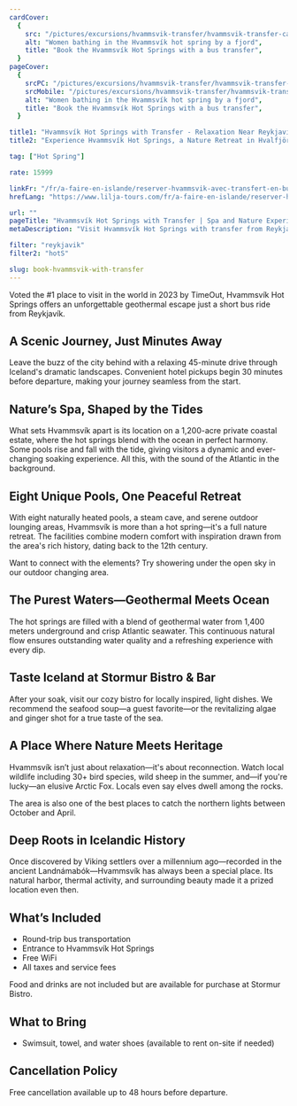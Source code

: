 ```yaml
---
cardCover:
  {
    src: "/pictures/excursions/hvammsvik-transfer/hvammsvik-transfer-card.webp",
    alt: "Women bathing in the Hvammsvík hot spring by a fjord",
    title: "Book the Hvammsvík Hot Springs with a bus transfer",
  }
pageCover:
  {
    srcPC: "/pictures/excursions/hvammsvik-transfer/hvammsvik-transfer-header-pc.webp",
    srcMobile: "/pictures/excursions/hvammsvik-transfer/hvammsvik-transfer-header-mobile.webp",
    alt: "Women bathing in the Hvammsvík hot spring by a fjord",
    title: "Book the Hvammsvík Hot Springs with a bus transfer",
  }

title1: "Hvammsvík Hot Springs with Transfer - Relaxation Near Reykjavík"
title2: "Experience Hvammsvík Hot Springs, a Nature Retreat in Hvalfjörður"

tag: ["Hot Spring"]

rate: 15999

linkFr: "/fr/a-faire-en-islande/reserver-hvammsvik-avec-transfert-en-bus/"
hrefLang: "https://www.lilja-tours.com/fr/a-faire-en-islande/reserver-hvammsvik-avec-transfert-en-bus/"

url: ""
pageTitle: "Hvammsvík Hot Springs with Transfer | Spa and Nature Experience"
metaDescription: "Visit Hvammsvík Hot Springs with transfer from Reykjavík. Enjoy geothermal pools, ocean views, and nature relaxation. Discover Iceland’s most scenic hot spring experience!"

filter: "reykjavik"
filter2: "hotS"

slug: book-hvammsvik-with-transfer
---
```


Voted the #1 place to visit in the world in 2023 by TimeOut, Hvammsvík Hot Springs offers an unforgettable geothermal escape just a short bus ride from Reykjavík.

## A Scenic Journey, Just Minutes Away

Leave the buzz of the city behind with a relaxing 45-minute drive through Iceland's dramatic landscapes. Convenient hotel pickups begin 30 minutes before departure, making your journey seamless from the start.

## Nature’s Spa, Shaped by the Tides

What sets Hvammsvík apart is its location on a 1,200-acre private coastal estate, where the hot springs blend with the ocean in perfect harmony. Some pools rise and fall with the tide, giving visitors a dynamic and ever-changing soaking experience. All this, with the sound of the Atlantic in the background.

## Eight Unique Pools, One Peaceful Retreat

With eight naturally heated pools, a steam cave, and serene outdoor lounging areas, Hvammsvík is more than a hot spring—it's a full nature retreat. The facilities combine modern comfort with inspiration drawn from the area's rich history, dating back to the 12th century.

Want to connect with the elements? Try showering under the open sky in our outdoor changing area.

## The Purest Waters—Geothermal Meets Ocean

The hot springs are filled with a blend of geothermal water from 1,400 meters underground and crisp Atlantic seawater. This continuous natural flow ensures outstanding water quality and a refreshing experience with every dip.

## Taste Iceland at Stormur Bistro & Bar

After your soak, visit our cozy bistro for locally inspired, light dishes. We recommend the seafood soup—a guest favorite—or the revitalizing algae and ginger shot for a true taste of the sea.

## A Place Where Nature Meets Heritage

Hvammsvík isn’t just about relaxation—it's about reconnection. Watch local wildlife including 30+ bird species, wild sheep in the summer, and—if you're lucky—an elusive Arctic Fox. Locals even say elves dwell among the rocks.

The area is also one of the best places to catch the northern lights between October and April.

## Deep Roots in Icelandic History

Once discovered by Viking settlers over a millennium ago—recorded in the ancient Landnámabók—Hvammsvík has always been a special place. Its natural harbor, thermal activity, and surrounding beauty made it a prized location even then.

## What’s Included

- Round-trip bus transportation
- Entrance to Hvammsvík Hot Springs
- Free WiFi
- All taxes and service fees

Food and drinks are not included but are available for purchase at Stormur Bistro.

## What to Bring

- Swimsuit, towel, and water shoes (available to rent on-site if needed)

## Cancellation Policy

Free cancellation available up to 48 hours before departure.

<script
  type="text/javascript"
  src="https://widgets.bokun.io/assets/javascripts/apps/build/BokunWidgetsLoader.js?bookingChannelUUID=97236c68-b945-4a96-8587-660bdc4c45fd"
  async
></script>

<div
  class="bokunWidget"
  data-src="https://widgets.bokun.io/online-sales/97236c68-b945-4a96-8587-660bdc4c45fd/experience-calendar/804330"
></div>
